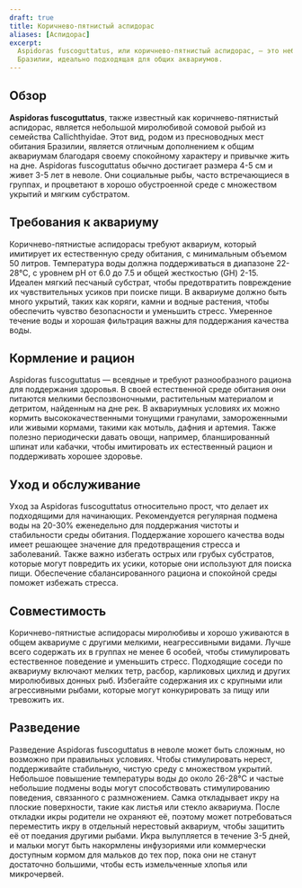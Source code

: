 ```yaml
---
draft: true
title: Коричнево-пятнистый аспидорас
aliases: [Аспидорас]
excerpt:
  Aspidoras fuscoguttatus, или коричнево-пятнистый аспидорас, — это небольшая миролюбивая сомовая рыба, родом из
  Бразилии, идеально подходящая для общих аквариумов.
---
```


## Обзор

**Aspidoras fuscoguttatus**, также известный как коричнево-пятнистый аспидорас, является небольшой миролюбивой сомовой
рыбой из семейства Callichthyidae. Этот вид, родом из пресноводных мест обитания Бразилии, является отличным дополнением
к общим аквариумам благодаря своему спокойному характеру и привычке жить на дне. Aspidoras fuscoguttatus обычно
достигает размера 4-5 см и живет 3-5 лет в неволе. Они социальные рыбы, часто встречающиеся в группах, и процветают в
хорошо обустроенной среде с множеством укрытий и мягким субстратом.

## Требования к аквариуму

Коричнево-пятнистые аспидорасы требуют аквариум, который имитирует их естественную среду обитания, с минимальным объемом
50 литров. Температура воды должна поддерживаться в диапазоне 22-28°C, с уровнем pH от 6.0 до 7.5 и общей жесткостью
(GH) 2-15. Идеален мягкий песчаный субстрат, чтобы предотвратить повреждение их чувствительных усиков при поиске пищи. В
аквариуме должно быть много укрытий, таких как коряги, камни и водные растения, чтобы обеспечить чувство безопасности и
уменьшить стресс. Умеренное течение воды и хорошая фильтрация важны для поддержания качества воды.

## Кормление и рацион

Aspidoras fuscoguttatus — всеядные и требуют разнообразного рациона для поддержания здоровья. В своей естественной среде
обитания они питаются мелкими беспозвоночными, растительным материалом и детритом, найденным на дне рек. В аквариумных
условиях их можно кормить высококачественными тонущими гранулами, замороженными или живыми кормами, такими как мотыль,
дафния и артемия. Также полезно периодически давать овощи, например, бланшированный шпинат или кабачки, чтобы
имитировать их естественный рацион и поддерживать хорошее здоровье.

## Уход и обслуживание

Уход за Aspidoras fuscoguttatus относительно прост, что делает их подходящими для начинающих. Рекомендуется регулярная
подмена воды на 20-30% еженедельно для поддержания чистоты и стабильности среды обитания. Поддержание хорошего качества
воды имеет решающее значение для предотвращения стресса и заболеваний. Также важно избегать острых или грубых
субстратов, которые могут повредить их усики, которые они используют для поиска пищи. Обеспечение сбалансированного
рациона и спокойной среды поможет избежать стресса.

## Совместимость

Коричнево-пятнистые аспидорасы миролюбивы и хорошо уживаются в общем аквариуме с другими мелкими, неагрессивными видами.
Лучше всего содержать их в группах не менее 6 особей, чтобы стимулировать естественное поведение и уменьшить стресс.
Подходящие соседи по аквариуму включают мелких тетр, расбор, карликовых цихлид и других миролюбивых донных рыб.
Избегайте содержания их с крупными или агрессивными рыбами, которые могут конкурировать за пищу или тревожить их.

## Разведение

Разведение Aspidoras fuscoguttatus в неволе может быть сложным, но возможно при правильных условиях. Чтобы стимулировать
нерест, поддерживайте стабильную, чистую среду с множеством укрытий. Небольшое повышение температуры воды до около
26-28°C и частые небольшие подмены воды могут способствовать стимулированию поведения, связанного с размножением. Самка
откладывает икру на плоские поверхности, такие как листья или стекло аквариума. После откладки икры родители не охраняют
её, поэтому может потребоваться переместить икру в отдельный нерестовый аквариум, чтобы защитить её от поедания другими
рыбами. Икра вылупляется в течение 3-5 дней, и мальки могут быть накормлены инфузориями или коммерчески доступным кормом
для мальков до тех пор, пока они не станут достаточно большими, чтобы есть измельченные хлопья или микрочервей.

